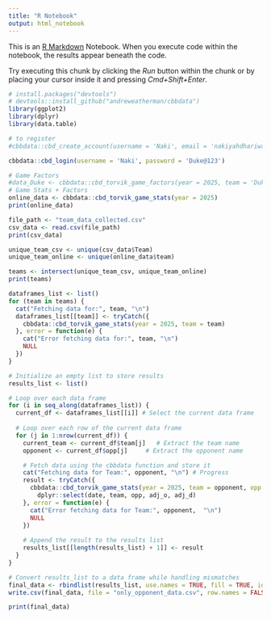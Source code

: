 ```yaml
---
title: "R Notebook"
output: html_notebook
---
```


This is an [R Markdown](http://rmarkdown.rstudio.com) Notebook. When you execute code within the notebook, the results appear beneath the code. 

Try executing this chunk by clicking the *Run* button within the chunk or by placing your cursor inside it and pressing *Cmd+Shift+Enter*. 

```r
# install.packages("devtools")
# devtools::install_github("andreweatherman/cbbdata")
library(ggplot2)
library(dplyr)
library(data.table)

```


```r

# to register
#cbbdata::cbd_create_account(username = 'Naki', email = 'nakiyahdhariwala98@hotmail.com', password = 'Duke@123', confirm_password = 'Duke@123')

cbbdata::cbd_login(username = 'Naki', password = 'Duke@123')
```


```r
# Game Factors
#data_Duke <- cbbdata::cbd_torvik_game_factors(year = 2025, team = 'Duke') 
# Game Stats + Factors
online_data <- cbbdata::cbd_torvik_game_stats(year = 2025)
print(online_data)
```

```r
file_path <- "team_data_collected.csv"
csv_data <- read.csv(file_path)
print(csv_data)
```


```r
unique_team_csv <- unique(csv_data$Team)
unique_team_online <- unique(online_data$team)

teams <- intersect(unique_team_csv, unique_team_online)
print(teams)
```


```r
dataframes_list <- list()
for (team in teams) {
  cat("Fetching data for:", team, "\n")
  dataframes_list[[team]] <- tryCatch({
    cbbdata::cbd_torvik_game_stats(year = 2025, team = team)
  }, error = function(e) {
    cat("Error fetching data for:", team, "\n")
    NULL
  })
}
```








```r
# Initialize an empty list to store results
results_list <- list()

# Loop over each data frame
for (i in seq_along(dataframes_list)) {
  current_df <- dataframes_list[[i]] # Select the current data frame
  
  # Loop over each row of the current data frame
  for (j in 1:nrow(current_df)) {
    current_team <- current_df$team[j]   # Extract the team name
    opponent <- current_df$opp[j]     # Extract the opponent name

    # Fetch data using the cbbdata function and store it
    cat("Fetching data for Team:", opponent, "\n") # Progress
    result <- tryCatch({
      cbbdata::cbd_torvik_game_stats(year = 2025, team = opponent, opp = current_team) |>
        dplyr::select(date, team, opp, adj_o, adj_d)
    }, error = function(e) {
      cat("Error fetching data for Team:", opponent,  "\n")
      NULL
    })
    
    # Append the result to the results list
    results_list[[length(results_list) + 1]] <- result
  }
}
```

```r

# Convert results_list to a data frame while handling mismatches
final_data <- rbindlist(results_list, use.names = TRUE, fill = TRUE, idcol = FALSE, ignore.attr = TRUE)
write.csv(final_data, file = "only_opponent_data.csv", row.names = FALSE)

print(final_data)
```
